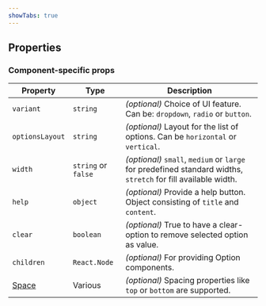 ```yaml
---
showTabs: true
---
```



## Properties

### Component-specific props

| Property                                | Type                | Description                                                                                                   |
| --------------------------------------- | ------------------- | ------------------------------------------------------------------------------------------------------------- |
| `variant`                               | `string`            | _(optional)_ Choice of UI feature. Can be: `dropdown`, `radio` or `button`.                                   |
| `optionsLayout`                         | `string`            | _(optional)_ Layout for the list of options. Can be `horizontal` or `vertical`.                               |
| `width`                                 | `string` or `false` | _(optional)_ `small`, `medium` or `large` for predefined standard widths, `stretch` for fill available width. |
| `help`                                  | `object`            | _(optional)_ Provide a help button. Object consisting of `title` and `content`.                               |
| `clear`                                 | `boolean`           | _(optional)_ True to have a clear-option to remove selected option as value.                                  |
| `children`                              | `React.Node`        | _(optional)_ For providing Option components.                                                                 |
| [Space](/uilib/layout/space/properties) | Various             | _(optional)_ Spacing properties like `top` or `bottom` are supported.                                         |

<DataValueReadwriteProperties type="number | string" />
